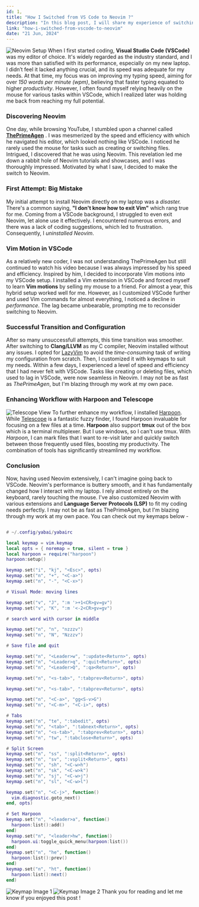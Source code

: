 ```yaml
---
id: 1,
title: "How I Switched from VS Code to Neovim ?"
description: "In this blog post, I will share my experience of switching from VSCode to Neovim."
link: "how-i-switched-from-vscode-to-neovim"
date: "21 Jun, 2024"
---
```


![Neovim Setup](https://raw.githubusercontent.com/akhil683/Whose_Portfolio/main/src/assets/blogs/neovim.png)
When I first started coding, **Visual Studio Code (VSCode)** was my editor of choice. It's widely regarded as the industry standard, and I was
more than satisfied with its performance, especially on my new laptop.
I didn’t feel it lacked anything crucial, and its speed was adequate
for my needs. At that time, my focus was on improving my typing speed,
aiming for over _150 words per minute (wpm)_, believing that faster
typing equated to higher _productivity_. However, I often found myself
relying heavily on the mouse for various tasks within VSCode, which I
realized later was holding me back from reaching my full potential.

### Discovering Neovim

One day, while browsing YouTube, I stumbled upon a channel called
**[ThePrimeAgen](https://youtube.com/@ThePrimeTime)**
. I was mesmerized by the speed and efficiency with which he navigated
his editor, which looked nothing like VSCode. I noticed he rarely used
the mouse for tasks such as creating or switching files. Intrigued, I
discovered that he was using Neovim. This revelation led me down a
rabbit hole of Neovim tutorials and showcases, and I was thoroughly
impressed. Motivated by what I saw, I decided to make the switch to
Neovim.

### First Attempt: Big Mistake

My initial attempt to install Neovim directly on my laptop was a
_disaster._ There's a common saying, **"I don't know how to exit Vim"**
which rang true for me. Coming from a VSCode background, I struggled
to even exit Neovim, let alone use it effectively. I encountered
numerous errors, and there was a lack of coding suggestions, which led
to frustration. Consequently, I _uninstalled Neovim_.

### Vim Motion in VSCode

As a relatively new coder, I was not understanding ThePrimeAgen but still
continued to watch his video because I was always impressed by his
speed and efficiency. Inspired by him, I decided to incorporate Vim
motions into my VSCode setup. I installed a Vim extension in VSCode
and forced myself to learn **Vim motions** by selling my mouse to a
friend. For almost a year, this hybrid setup worked well for me.
However, as I customized VSCode further and used Vim commands for
almost everything, I noticed a decline in _performance_. The lag became
unbearable, prompting me to reconsider switching to Neovim.

### Successful Transition and Configuration

After so many unsuccessfull attempts, this time transition was
smoother. After switching to **Clang/LLVM** as my C compiler, Neovim
installed without any issues. I opted for
[LazyVim](https://www.lazyvim.github.io)
to avoid the _time-consuming_ task of writing my configuration from
scratch. Then, I customized it with keymaps to suit my needs. Within a
few days, I experienced a level of speed and efficiency that I had
never felt with VSCode. Tasks like creating or deleting files, which
used to lag in VSCode, were now seamless in Neovim. I may not be as
fast as _ThePrimeAgen_, but I'm blazing through my work at my own pace.

### Enhancing Workflow with Harpoon and Telescope

![Telescope View](https://raw.githubusercontent.com/akhil683/Whose_Portfolio/main/src/assets/blogs/telescope.png)
To further enhance my workflow, I installed [Harpoon](https://github.com/primeagen/harpoon). While
[Telescope](https://github.com) is a fantastic fuzzy finder, I found Harpoon invaluable for focusing
on a few files at a time. **Harpoon** also support **tmux** out of the box
which is a terminal multiplexer. But I use windows, so I can't use
tmux. With _Harpoon_, I can mark files that I want to re-visit later and
quickly switch between those frequently used files, boosting my
productivity. The combination of tools has significantly streamlined
my workflow.

### Conclusion

Now, having used Neovim extensively, I can't imagine going back to
VSCode. Neovim's performance is buttery smooth, and it has
fundamentally changed how I interact with my laptop. I rely almost
entirely on the keyboard, rarely touching the mouse. I've also
customized Neovim with various extensions and **Language Server
Protocols (LSP)** to fit my coding needs perfectly. I may not be as fast
as ThePrimeAgen, but I'm blazing through my work at my own pace. You
can check out my keymaps below -

```lua

# ~/.config/yabai/yabairc

local keymap = vim.keymap
local opts = { noremap = true, silent = true }
local harpoon = require("harpoon")
harpoon:setup()

keymap.set("i", "kj", "<Esc>", opts)
keymap.set("n", "+", "<C-a>")
keymap.set("n", "-", "<C-x>")

# Visual Mode: moving lines

keymap.set("v", "J", ":m '>+1<CR>gv=gv")
keymap.set("v", "K", ":m '<-2<CR>gv=gv")

# search word with cursor in middle

keymap.set("n", "n", "nzzzv")
keymap.set("n", "N", "Nzzzv")

# Save file and quit

keymap.set("n", "<Leader>w", ":update<Return>", opts)
keymap.set("n", "<Leader>q", ":quit<Return>", opts)
keymap.set("n", "<Leader>Q", ":qa<Return>", opts)

keymap.set("n", "<s-tab>", ":tabprev<Return>", opts)

keymap.set("n", "<s-tab>", ":tabprev<Return>", opts)

keymap.set("n", "<C-a>", "gg<S-v>G")
keymap.set("n", "<C-m>", "<C-i>", opts)

# Tabs
keymap.set("n", "te", ":tabedit", opts)
keymap.set("n", "<tab>", ":tabnext<Return>", opts)
keymap.set("n", "<s-tab>", ":tabprev<Return>", opts)
keymap.set("n", "tw", ":tabclose<Return>", opts)

# Split Screen
keymap.set("n", "ss", ":split<Return>", opts)
keymap.set("n", "sv", ":vsplit<Return>", opts)
keymap.set("n", "sh", "<C-w>h")
keymap.set("n", "sk", "<C-w>k")
keymap.set("n", "sj", "<C-w>j")
keymap.set("n", "sl", "<C-w>l")

keymap.set("n", "<C-j>", function()
  vim.diagnostic.goto_next()
end, opts)

# Set Harpoon
keymap.set("n", "<leader>a", function()
  harpoon:list():add()
end)
keymap.set("n", "<leader>hw", function()
  harpoon.ui:toggle_quick_menu(harpoon:list())
end)
keymap.set("n", "he", function()
  harpoon:list():prev()
end)
keymap.set("n", "ht", function()
  harpoon:list():next()
end)
```

![Keymap Image 1](https://raw.githubusercontent.com/akhil683/Whose_Portfolio/main/src/assets/blogs/keymap1.png)
![Keymap Image 2](https://raw.githubusercontent.com/akhil683/Whose_Portfolio/main/src/assets/blogs/keymap2.png)
Thank you for reading and let me know if you enjoyed this post !
